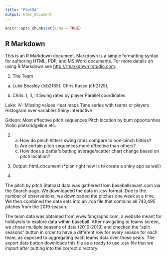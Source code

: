 ---
title: "PSet5A"
output: html_document
---

```{r setup, include=FALSE}
knitr::opts_chunk$set(echo = TRUE)
```

## R Markdown

This is an R Markdown document. Markdown is a simple formatting syntax for authoring HTML, PDF, and MS Word documents. For more details on using R Markdown see <http://rmarkdown.rstudio.com>.

1. The Team
  a) Luke Beasley (lcb2165), Chris Russo (cfr2125), 

  b) 
Chris:
I, II, III
Swing rates by player
Parallel coordinates

Luke:
IV- Missing values
Heat maps
Time series with teams or players
Histogram over variables
Shiny interactive 

Gideon:
Most effective pitch sequences
Pitch location by bunt opportunties
Violin plots/ridgeline etc. 

2.
  a) How do pinch hitters swing rates compare to non-pinch hitters?
  b) Are certain pitch sequences more effective than others?
  c) How does a batter's batting average/scatter chart change based on pitch location?

3. 
  Output: html_document (*plan right now is to create a shiny app as well)
  

4. 

  The pitch by pitch Statcast data was gathered from baseballsavant.com via the Search page. We downloaded the data in .csv format. Due to the number of observations, we downloaded the pitches one week at a time. We then combined the data sets into an .rda file that contains all 743,495 pitches from the 2019 season.

  The team data was obtained from www.fangraphs.com, a website meant for hobbyists to explore data within baseball. After navigating to teams screen, we chose multiple seasons of data (2010-2019) and checked the "split seasons" button in order to have a different row for every season for each team, as opposed to aggregating each teams data over those years. The export data button downloads this file as a ready to use .csv file that we import after putting into the correct directory. 